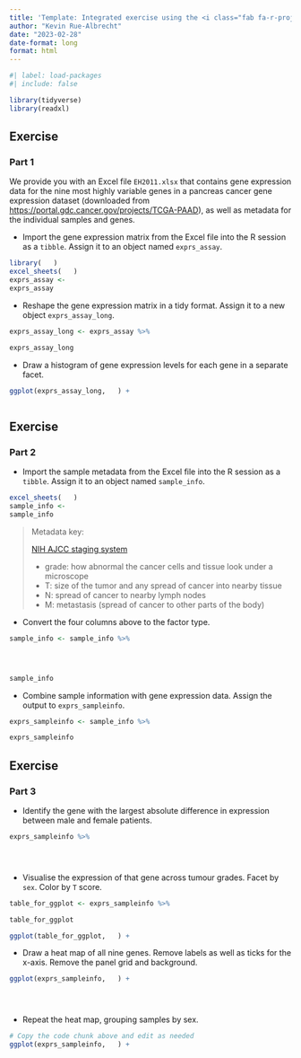 ```yaml
---
title: 'Template: Integrated exercise using the <i class="fab fa-r-project"></i> tidyverse'
author: "Kevin Rue-Albrecht"
date: "2023-02-28"
date-format: long
format: html
---
```


```r
#| label: load-packages
#| include: false

library(tidyverse)
library(readxl)
```

## Exercise

### Part 1

We provide you with an Excel file `EH2011.xlsx` that contains gene expression data for the nine most highly variable genes in a pancreas cancer gene expression dataset (downloaded from <https://portal.gdc.cancer.gov/projects/TCGA-PAAD>), as well as metadata for the individual samples and genes.

- Import the gene expression matrix from the Excel file into the R session as a `tibble`.
  Assign it to an object named `exprs_assay`.

```r
library(   )
excel_sheets(   )
exprs_assay <- 
exprs_assay
```

- Reshape the gene expression matrix in a tidy format.
  Assign it to a new object `exprs_assay_long`.

```r
exprs_assay_long <- exprs_assay %>%

exprs_assay_long
```

- Draw a histogram of gene expression levels for each gene in a separate facet.

```r
ggplot(exprs_assay_long,   ) +



```

## Exercise

### Part 2

- Import the sample metadata from the Excel file into the R session as a `tibble`.
  Assign it to an object named `sample_info`.

```r
excel_sheets(   )
sample_info <- 
sample_info
```

> Metadata key:
> 
> [NIH AJCC staging system](https://www.cancer.gov/publications/dictionaries/ca> ncer-terms/def/ajcc-staging-system)
> 
> - grade: how abnormal the cancer cells and tissue look under a microscope
> - T: size of the tumor and any spread of cancer into nearby tissue
> - N: spread of cancer to nearby lymph nodes
> - M: metastasis (spread of cancer to other parts of the body)

- Convert the four columns above to the factor type.

```r
sample_info <- sample_info %>%




sample_info
```

- Combine sample information with gene expression data.
  Assign the output to `exprs_sampleinfo`.

```r
exprs_sampleinfo <- sample_info %>%

exprs_sampleinfo
```

## Exercise

### Part 3

- Identify the gene with the largest absolute difference in expression between male and female patients.

```r
exprs_sampleinfo %>% 





```

- Visualise the expression of that gene across tumour grades.
  Facet by `sex`.
  Color by `T` score.

```r
table_for_ggplot <- exprs_sampleinfo %>% 

table_for_ggplot
```

```r
ggplot(table_for_ggplot,   ) +


```

- Draw a heat map of all nine genes.
  Remove labels as well as ticks for the x-axis.
  Remove the panel grid and background.

```r
ggplot(exprs_sampleinfo,   ) +





```

- Repeat the heat map, grouping samples by sex.

```r
# Copy the code chunk above and edit as needed
ggplot(exprs_sampleinfo,   ) +





```

